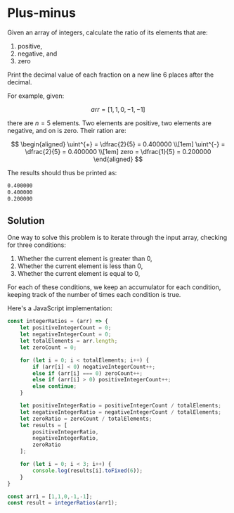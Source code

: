 # Plus-minus

Given an array of integers, calculate the ratio of its elements that are:

1. positive,
2. negative, and
3. zero

Print the decimal value of each fraction on a new line 6 places after the
decimal.

For example, given:

$$
	arr = [1,1,0,-1,-1]
$$

there are ${n = 5}$ elements. Two elements are positive, two elements are
negative, and on is zero. Their ration are:

$$
	\begin{aligned}
		\uint^{+} = \dfrac{2}{5} = 0.400000 \\[1em]
		\uint^{-} = \dfrac{2}{5} = 0.400000 \\[1em]
		zero = \dfrac{1}{5} = 0.200000
	\end{aligned}
$$

The results should thus be printed as:

```nasm
0.400000
0.400000
0.200000
```

## Solution

One way to solve this problem is to iterate through the input array,
checking for three conditions:

1. Whether the current element is greater than 0,
2. Whether the current element is less than 0,
3. Whether the current element is equal to 0,

For each of these conditions, we keep an accumulator for each condition,
keeping track of the number of times each condition is true. 



Here's a JavaScript implementation:

```javascript
const integerRatios = (arr) => {
	let positiveIntegerCount = 0;
	let negativeIntegerCount = 0;
	let totalElements = arr.length;
	let zeroCount = 0;

	for (let i = 0; i < totalElements; i++) {
		if (arr[i] < 0) negativeIntegerCount++;
		else if (arr[i] === 0) zeroCount++;
		else if (arr[i] > 0) positiveIntegerCount++;
		else continue;
	}

	let positiveIntegerRatio = positiveIntegerCount / totalElements;
	let negativeIntegerRatio = negativeIntegerCount / totalElements;
	let zeroRatio = zeroCount / totalElements;
	let results = [
		positiveIntegerRatio, 
		negativeIntegerRatio, 
		zeroRatio
	];

	for (let i = 0; i < 3; i++) {
		console.log(results[i].toFixed(6));
	}
}

const arr1 = [1,1,0,-1,-1];
const result = integerRatios(arr1);
```




